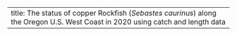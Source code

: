 ---
title: The status of copper Rockfish (_Sebastes caurinus_) along the Oregon U.S. West Coast in 2020 using catch and length data
---